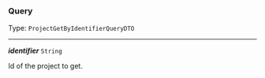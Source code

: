 


### Query

Type: `ProjectGetByIdentifierQueryDTO`

---

***identifier*** `String`

Id of the project to get.



